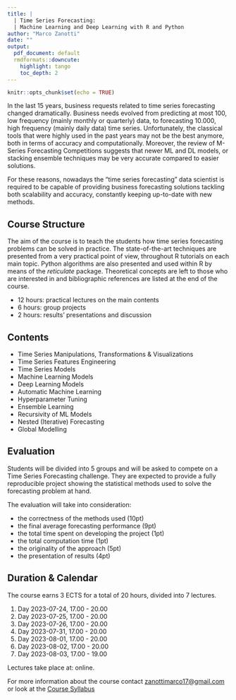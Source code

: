 ```yaml
---
title: | 
  | Time Series Forecasting:
  | Machine Learning and Deep Learning with R and Python
author: "Marco Zanotti"
date: ""
output:
  pdf_document: default
  rmdformats::downcute:
    highlight: tango
    toc_depth: 2
---
```


```r
knitr::opts_chunk$set(echo = TRUE)
```

In the last 15 years, business requests related to time series
forecasting changed dramatically. Business needs evolved from predicting
at most 100, low frequency (mainly monthly or quarterly) data, to
forecasting 10.000, high frequency (mainly daily data) time series.
Unfortunately, the classical tools that were highly used in the past
years may not be the best anymore, both in terms of accuracy and
computationally.
Moreover, the review of M-Series Forecasting Competitions suggests that
newer ML and DL models, or stacking ensemble techniques may be very
accurate compared to easier solutions.

For these reasons, nowadays the "time series forecasting" data scientist
is required to be capable of providing business forecasting solutions
tackling both scalability and accuracy, constantly keeping up-to-date
with new methods.

## Course Structure

The aim of the course is to teach the students how time series
forecasting problems can be solved in practice.
The state-of-the-art techniques are presented from a very practical
point of view, throughout R tutorials on each main topic. Python
algorithms are also presented and used within R by means of the
*reticulate* package. Theoretical concepts are left to those who are
interested in and bibliographic references are listed at the end of the
course.

-   12 hours: practical lectures on the main contents
-   6 hours: group projects
-   2 hours: results' presentations and discussion

## Contents

-   Time Series Manipulations, Transformations & Visualizations
-   Time Series Features Engineering
-   Time Series Models
-   Machine Learning Models
-   Deep Learning Models
-   Automatic Machine Learning
-   Hyperparameter Tuning
-   Ensemble Learning
-   Recursivity of ML Models
-   Nested (Iterative) Forecasting
-   Global Modelling

\pagebreak

## Evaluation

Students will be divided into 5 groups and will be asked to compete on a
Time Series Forecasting challenge. They are expected to provide a fully
reproducible project showing the statistical methods used to solve the
forecasting problem at hand.

The evaluation will take into consideration:

-   the correctness of the methods used (10pt)
-   the final average forecasting performance (9pt)
-   the total time spent on developing the project (1pt)
-   the total computation time (1pt)
-   the originality of the approach (5pt)
-   the presentation of results (4pt)

## Duration & Calendar

The course earns 3 ECTS for a total of 20 hours, divided into 7
lectures.

1.  Day 2023-07-24, 17.00 - 20.00
2.  Day 2023-07-25, 17.00 - 20.00
3.  Day 2023-07-26, 17.00 - 20.00
4.  Day 2023-07-31, 17.00 - 20.00
5.  Day 2023-08-01, 17.00 - 20.00
6.  Day 2023-08-02, 17.00 - 20.00
7.  Day 2023-08-03, 17.00 - 19.00

Lectures take place at: online.

<!--#  
## Eligible Students & Requirements

15 students

Requirements:

-   Knowledge of R / Python
-   Basic knowledge of RMarkdown / Jupiter Notebook
-   Personal laptop
-   Knowledge of the theoretical framework related to ML/DL models
-   Strong interest in time series domain analysis
-   Competitiveness

## Application

Motivation letter has to be sent to ...

**Application deadline: yyyy-mm-dd** 

-->
For more information about the course contact
[zanottimarco17\@gmail.com](mailto:zanottimarco17@gmail.com){.email} or look at the 
[Course Syllabus](https://marcozanotti.github.io/tsforecasting-course/general-infos/tsf_syllabus.html)
